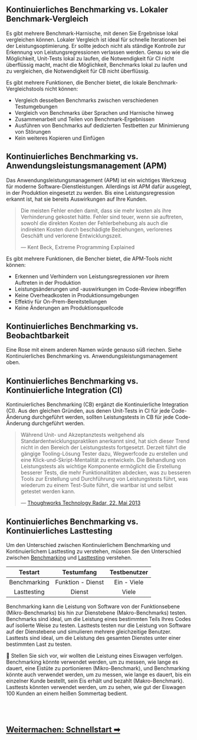 
<BencherFooter />

## Kontinuierliches Benchmarking vs. Lokaler Benchmark-Vergleich

Es gibt mehrere Benchmark-Harnische, mit denen Sie Ergebnisse lokal vergleichen können.
Lokaler Vergleich ist ideal für schnelle Iterationen bei der Leistungsoptimierung.
Er sollte jedoch nicht als ständige Kontrolle zur Erkennung von Leistungsregressionen verlassen werden.
Genau so wie die Möglichkeit, Unit-Tests lokal zu laufen, die Notwendigkeit für CI nicht überflüssig macht,
macht die Möglichkeit, Benchmarks lokal zu laufen und zu vergleichen, die Notwendigkeit für CB nicht überflüssig.

Es gibt mehrere Funktionen, die Bencher bietet, die lokale Benchmark-Vergleichstools nicht können:
- Vergleich desselben Benchmarks zwischen verschiedenen Testumgebungen
- Vergleich von Benchmarks über Sprachen und Harnische hinweg
- Zusammenarbeit und Teilen von Benchmark-Ergebnissen
- Ausführen von Benchmarks auf dedizierten Testbetten zur Minimierung von Störungen
- Kein weiteres Kopieren und Einfügen

## Kontinuierliches Benchmarking vs. Anwendungsleistungsmanagement (APM)

Das Anwendungsleistungsmanagement (APM) ist ein wichtiges Werkzeug für moderne Software-Dienstleistungen.
Allerdings ist APM dafür ausgelegt, in der Produktion eingesetzt zu werden.
Bis eine Leistungsregression erkannt ist, hat sie bereits Auswirkungen auf Ihre Kunden.

> Die meisten Fehler enden damit, dass sie mehr kosten als ihre Verhinderung gekostet hätte.
> Fehler sind teuer, wenn sie auftreten, sowohl die direkten Kosten der Fehlerbehebung
> als auch die indirekten Kosten durch beschädigte Beziehungen, verlorenes Geschäft und verlorene Entwicklungszeit.
>
> — Kent Beck, Extreme Programming Explained

Es gibt mehrere Funktionen, die Bencher bietet, die APM-Tools nicht können:
- Erkennen und Verhindern von Leistungsregressionen _vor_ ihrem Auftreten in der Produktion
- Leistungsänderungen und -auswirkungen im Code-Review inbegriffen
- Keine Overheadkosten in Produktionsumgebungen
- Effektiv für On-Prem-Bereitstellungen
- Keine Änderungen am Produktionsquellcode

## Kontinuierliches Benchmarking vs. Beobachtbarkeit

Eine Rose mit einem anderen Namen würde genauso süß riechen.
Siehe Kontinuierliches Benchmarking vs. Anwendungsleistungsmanagement oben.

## Kontinuierliches Benchmarking vs. Kontinuierliche Integration (CI)

Kontinuierliches Benchmarking (CB) ergänzt die Kontinuierliche Integration (CI).
Aus den gleichen Gründen, aus denen Unit-Tests in CI für jede Code-Änderung durchgeführt werden,
sollten Leistungstests in CB für jede Code-Änderung durchgeführt werden.

> Während Unit- und Akzeptanztests weitgehend als Standardentwicklungspraktiken anerkannt sind,
> hat sich dieser Trend nicht in den Bereich der Leistungstests fortgesetzt.
> Derzeit führt die gängige Tooling-Lösung Tester dazu, Wegwerfcode zu erstellen und eine Klick-und-Skript-Mentalität zu entwickeln.
> Die Behandlung von Leistungstests als wichtige Komponente ermöglicht die Erstellung besserer Tests, die mehr Funktionalitäten abdecken,
> was zu besseren Tools zur Erstellung und Durchführung von Leistungstests führt,
> was wiederum zu einem Test-Suite führt, die wartbar ist und selbst getestet werden kann.
>
> — [Thoughworks Technology Radar, 22. Mai 2013](https://www.thoughtworks.com/en-us/radar/techniques/performance-testing-as-a-first-class-citizen)

## Kontinuierliches Benchmarking vs. Kontinuierliches Lasttesting

Um den Unterschied zwischen Kontinuierlichem Benchmarking und Kontinuierlichem Lasttesting zu verstehen,
müssen Sie den Unterschied zwischen
[Benchmarking](https://de.wikipedia.org/wiki/Benchmark_(Computer)) und
[Lasttesting](https://de.wikipedia.org/wiki/Lasttest_(Computer)) verstehen.

|   Testart    |    Testumfang     | Testbenutzer |
| :----------: | :---------------: | :----------: |
| Benchmarking | Funktion - Dienst | Ein - Viele  |
| Lasttesting  |      Dienst       |    Viele     |

Benchmarking kann die Leistung von Software von der Funktionsebene (Mikro-Benchmarks) bis hin zur Dienstebene (Makro-Benchmarks) testen.
Benchmarks sind ideal, um die Leistung eines bestimmten Teils Ihres Codes auf isolierte Weise zu testen.
Lasttests testen nur die Leistung von Software auf der Dienstebene und simulieren mehrere gleichzeitige Benutzer.
Lasttests sind ideal, um die Leistung des gesamten Dienstes unter einer bestimmten Last zu testen.

🍦 Stellen Sie sich vor, wir wollten die Leistung eines Eiswagen verfolgen.
Benchmarking könnte verwendet werden, um zu messen, wie lange es dauert, eine Eistüte zu portionieren (Mikro-Benchmark), und
Benchmarking könnte auch verwendet werden, um zu messen, wie lange es dauert, bis ein einzelner Kunde bestellt, sein Eis erhält und bezahlt (Makro-Benchmark).
Lasttests könnten verwendet werden, um zu sehen, wie gut der Eiswagen 100 Kunden an einem heißen Sommertag bedient.

<br/>
<br/>

<h2><a href="/de/docs/tutorial/quick-start/">Weitermachen: Schnellstart ➡</a></h2>